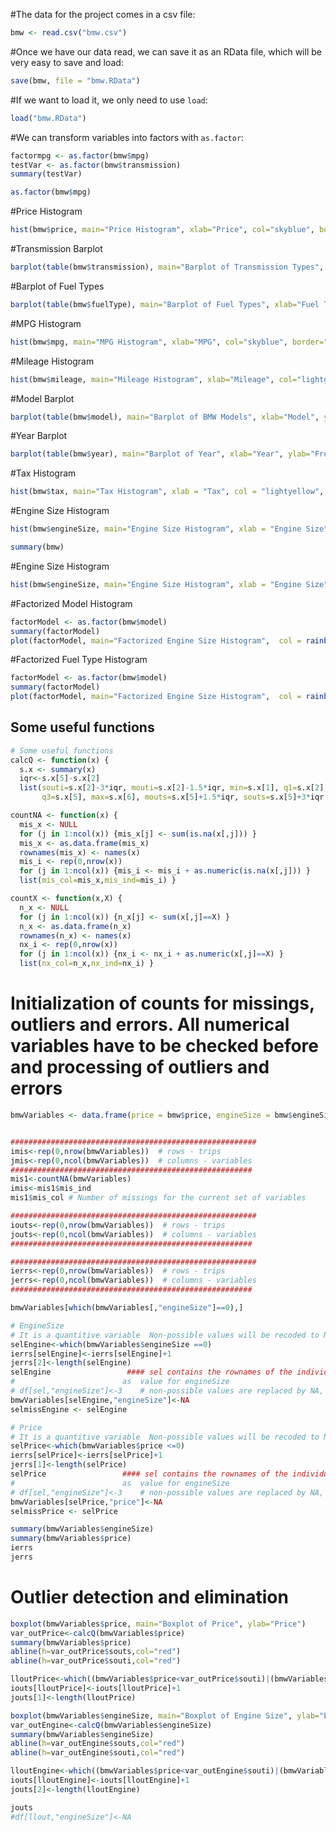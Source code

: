 #The data for the project comes in a csv file:

```r
bmw <- read.csv("bmw.csv")
```

#Once we have our data read, we can save it as an RData file, which will be very easy to save and load:

```r
save(bmw, file = "bmw.RData")
```

#If we want to load it, we only need to use `load`:

```r
load("bmw.RData")
```

#We can transform variables into factors with `as.factor`:

```r
factormpg <- as.factor(bmw$mpg)
testVar <- as.factor(bmw$transmission)
summary(testVar)
```
```r
as.factor(bmw$mpg)
```

#Price Histogram

```r
hist(bmw$price, main="Price Histogram", xlab="Price", col="skyblue", border="black")
```
#Transmission Barplot

```r
barplot(table(bmw$transmission), main="Barplot of Transmission Types", xlab="Transmission Type", ylab="Frequency", col=c("skyblue", "lightpink"), border="black")

```
#Barplot of Fuel Types

```r
barplot(table(bmw$fuelType), main="Barplot of Fuel Types", xlab="Fuel Type", ylab="Frequency", col=c("skyblue", "lightpink", "lightgreen"), border="black")
```
#MPG Histogram

```r
hist(bmw$mpg, main="MPG Histogram", xlab="MPG", col="skyblue", border="black")
```
#Mileage Histogram

```r
hist(bmw$mileage, main="Mileage Histogram", xlab="Mileage", col="lightgreen", border="black")
```
#Model Barplot

```r
barplot(table(bmw$model), main="Barplot of BMW Models", xlab="Model", ylab="Frequency", col=rainbow(length(table(bmw$model))), border="black")
```
#Year Barplot

```r
barplot(table(bmw$year), main="Barplot of Year", xlab="Year", ylab="Frequency", col=rainbow(length(table(bmw$year))), border="black")
```
#Tax Histogram

```r
hist(bmw$tax, main="Tax Histogram", xlab = "Tax", col = "lightyellow", border = "black")
```
#Engine Size Histogram

```r
hist(bmw$engineSize, main="Engine Size Histogram", xlab = "Engine Size", col = "lightcoral", border = "black")
```
```r
summary(bmw)
```

#Engine Size Histogram

```r
hist(bmw$engineSize, main="Engine Size Histogram", xlab = "Engine Size", col = "lightcoral", border = "black")
```
#Factorized Model Histogram

```r
factorModel <- as.factor(bmw$model)
summary(factorModel)
plot(factorModel, main="Factorized Engine Size Histogram",  col = rainbow(24))
```
#Factorized Fuel Type Histogram

```r
factorModel <- as.factor(bmw$model)
summary(factorModel)
plot(factorModel, main="Factorized Engine Size Histogram",  col = rainbow(24))
```

## Some useful functions

```r

# Some useful functions
calcQ <- function(x) {
  s.x <- summary(x)
  iqr<-s.x[5]-s.x[2]
  list(souti=s.x[2]-3*iqr, mouti=s.x[2]-1.5*iqr, min=s.x[1], q1=s.x[2], q2=s.x[3], 
       q3=s.x[5], max=s.x[6], mouts=s.x[5]+1.5*iqr, souts=s.x[5]+3*iqr ) }

countNA <- function(x) {
  mis_x <- NULL
  for (j in 1:ncol(x)) {mis_x[j] <- sum(is.na(x[,j])) }
  mis_x <- as.data.frame(mis_x)
  rownames(mis_x) <- names(x)
  mis_i <- rep(0,nrow(x))
  for (j in 1:ncol(x)) {mis_i <- mis_i + as.numeric(is.na(x[,j])) }
  list(mis_col=mis_x,mis_ind=mis_i) }

countX <- function(x,X) {
  n_x <- NULL
  for (j in 1:ncol(x)) {n_x[j] <- sum(x[,j]==X) }
  n_x <- as.data.frame(n_x)
  rownames(n_x) <- names(x)
  nx_i <- rep(0,nrow(x))
  for (j in 1:ncol(x)) {nx_i <- nx_i + as.numeric(x[,j]==X) }
  list(nx_col=n_x,nx_ind=nx_i) }

```

# Initialization of counts for missings, outliers and errors. All numerical variables have to be checked before and processing of outliers and errors
```r

bmwVariables <- data.frame(price = bmw$price, engineSize = bmw$engineSize)


#######################################################
imis<-rep(0,nrow(bmwVariables))  # rows - trips
jmis<-rep(0,ncol(bmwVariables))  # columns - variables
######################################################
mis1<-countNA(bmwVariables)
imis<-mis1$mis_ind
mis1$mis_col # Number of missings for the current set of variables

#######################################################
iouts<-rep(0,nrow(bmwVariables))  # rows - trips
jouts<-rep(0,ncol(bmwVariables))  # columns - variables
######################################################

#######################################################
ierrs<-rep(0,nrow(bmwVariables))  # rows - trips
jerrs<-rep(0,ncol(bmwVariables))  # columns - variables
######################################################

bmwVariables[which(bmwVariables[,"engineSize"]==0),]

# EngineSize
# It is a quantitive variable  Non-possible values will be recoded to NA
selEngine<-which(bmwVariables$engineSize ==0)
ierrs[selEngine]<-ierrs[selEngine]+1
jerrs[2]<-length(selEngine)
selEngine                 #### sel contains the rownames of the individuals with "0" 
#                        as  value for engineSize
# df[sel,"engineSize"]<-3    # non-possible values are replaced by NA, missing value symbol in R
bmwVariables[selEngine,"engineSize"]<-NA
selmissEngine <- selEngine

# Price
# It is a quantitive variable  Non-possible values will be recoded to NA
selPrice<-which(bmwVariables$price <=0)
ierrs[selPrice]<-ierrs[selPrice]+1
jerrs[1]<-length(selPrice)
selPrice                 #### sel contains the rownames of the individuals with "0" 
#                        as  value for engineSize
# df[sel,"engineSize"]<-3    # non-possible values are replaced by NA, missing value symbol in R
bmwVariables[selPrice,"price"]<-NA
selmissPrice <- selPrice

summary(bmwVariables$engineSize)
summary(bmwVariables$price)
ierrs
jerrs

```

# Outlier detection and elimination
```r
boxplot(bmwVariables$price, main="Boxplot of Price", ylab="Price")
var_outPrice<-calcQ(bmwVariables$price)
summary(bmwVariables$price)
abline(h=var_outPrice$souts,col="red")
abline(h=var_outPrice$souti,col="red")

lloutPrice<-which((bmwVariables$price<var_outPrice$souti)|(bmwVariables$price>var_outPrice$souts))
iouts[lloutPrice]<-iouts[lloutPrice]+1
jouts[1]<-length(lloutPrice)

boxplot(bmwVariables$engineSize, main="Boxplot of Engine Size", ylab="Engine Size")
var_outEngine<-calcQ(bmwVariables$engineSize)
summary(bmwVariables$engineSize)
abline(h=var_outEngine$souts,col="red")
abline(h=var_outEngine$souti,col="red")

lloutEngine<-which((bmwVariables$price<var_outEngine$souti)|(bmwVariables$price>var_outEngine$souts))
iouts[lloutEngine]<-iouts[lloutEngine]+1
jouts[2]<-length(lloutEngine)

jouts
#df[llout,"engineSize"]<-NA 
```